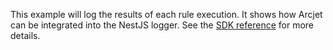 
This example will log the results of each rule execution. It shows how Arcjet
can be integrated into the NestJS logger. See the
[SDK reference](/reference/nestjs) for more details.

<SelectableContent client:load syncKey="language" frameworkSwitcher>
  <div slot="TS" slotIdx="1">
    <Code code={DecisionLogTS} lang="ts" />
  </div>
</SelectableContent>
